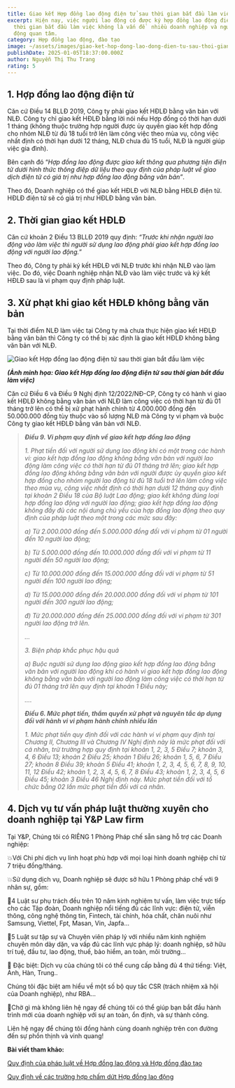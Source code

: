 ```yaml
---
title: Giao kết Hợp đồng lao động điện tử sau thời gian bắt đầu làm việc
excerpt: Hiện nay, việc người lao động có được ký hợp đồng lao động điện tử sau
  thời gian bắt đầu làm việc không là vấn đề  nhiều doanh nghiệp và người lao
  động quan tâm.
category: Hợp đồng lao động, đào tạo
image: ~/assets/images/giao-ket-hop-dong-lao-dong-dien-tu-sau-thoi-gian-bat-dau-lam-viec.jpg
publishDate: 2025-01-05T18:37:00.000Z
author: Nguyễn Thị Thu Trang
rating: 5
---
```

## 1. Hợp đồng lao động điện tử

Căn cứ Điều 14 BLLĐ 2019, Công ty phải giao kết HĐLĐ bằng văn bản với NLĐ. Công ty chỉ giao kết HĐLĐ bằng lời nói nếu Hợp đồng có thời hạn dưới 1 tháng (không thuộc trường hợp người được ủy quyền giao kết hợp đồng cho nhóm NLĐ từ đủ 18 tuổi trở lên làm công việc theo mùa vụ, công việc nhất định có thời hạn dưới 12 tháng, NLĐ chưa đủ 15 tuổi, NLĐ là người giúp việc gia đình).

Bên cạnh đó “*Hợp đồng lao động được giao kết thông qua phương tiện điện tử dưới hình thức thông điệp dữ liệu theo quy định của pháp luật về giao dịch điện tử có giá trị như hợp đồng lao động bằng văn bản”*.

Theo đó, Doanh nghiệp có thể giao kết HĐLĐ với NLĐ bằng HĐLĐ điện tử. HĐLĐ điện tử sẽ có giá trị như HĐLĐ bằng văn bản.

## 2. Thời gian giao kết HĐLĐ

Căn cứ khoản 2 Điều 13 BLLĐ 2019 quy định: *“Trước khi nhận người lao động vào làm việc thì người sử dụng lao động phải giao kết hợp đồng lao động với người lao động.*”

Theo đó, Công ty phải ký kết HĐLĐ với NLĐ trước khi nhận NLĐ vào làm việc. Do đó, việc Doanh nghiệp nhận NLĐ vào làm việc trước và ký kết HĐLĐ sau là vi phạm quy định pháp luật.

## 3. Xử phạt khi giao kết HĐLĐ không bằng văn bản

Tại thời điểm NLĐ làm việc tại Công ty mà chưa thực hiện giao kết HĐLĐ bằng văn bản thì Công ty có thể bị xác định là giao kết HĐLĐ không bằng văn bản với NLĐ.

![Giao kết Hợp đồng lao động điện tử sau thời gian bắt đầu làm việc](~/assets/images/giao-ket-hop-dong-lao-dong-dien-tu-sau-thoi-gian-bat-dau-lam-viec-yplawfirm.jpg "Giao kết Hợp đồng lao động điện tử sau thời gian bắt đầu làm việc")

***(Ảnh minh họa: Giao kết Hợp đồng lao động điện tử sau thời gian bắt đầu làm việc)***

Căn cứ Điều 6 và Điều 9 Nghị định 12/2022/NĐ-CP, Công ty có hành vi giao kết HĐLĐ không bằng văn bản với NLĐ làm công việc có thời hạn từ đủ 01 tháng trở lên có thể bị xử phạt hành chính từ 4.000.000 đồng đến 50.000.000 đồng tùy thuộc vào số lượng NLĐ mà Công ty vi phạm và buộc Công ty giao kết HĐLĐ bằng văn bản với NLĐ.

> ***Điều 9. Vi phạm quy định về giao kết hợp đồng lao động***
>
> *1. Phạt tiền đối với người sử dụng lao động khi có một trong các hành vi: giao kết hợp đồng lao động không bằng văn bản với người lao động làm công việc có thời hạn từ đủ 01 tháng trở lên; giao kết hợp đồng lao động không bằng văn bản với người được ủy quyền giao kết hợp đồng cho nhóm người lao động từ đủ 18 tuổi trở lên làm công việc theo mùa vụ, công việc nhất định có thời hạn dưới 12 tháng quy định tại khoản 2 Điều 18 của Bộ luật Lao động; giao kết không đúng loại hợp đồng lao động với người lao động; giao kết hợp đồng lao động không đầy đủ các nội dung chủ yếu của hợp đồng lao động theo quy định của pháp luật theo một trong các mức sau đây:*
>
> *a) Từ 2.000.000 đồng đến 5.000.000 đồng đối với vi phạm từ 01 người đến 10 người lao động;*
>
> *b) Từ 5.000.000 đồng đến 10.000.000 đồng đối với vi phạm từ 11 người đến 50 người lao động;*
>
> *c) Từ 10.000.000 đồng đến 15.000.000 đồng đối với vi phạm từ 51 người đến 100 người lao động;*
>
> *d) Từ 15.000.000 đồng đến 20.000.000 đồng đối với vi phạm từ 101 người đến 300 người lao động;*
>
> *đ) Từ 20.000.000 đồng đến 25.000.000 đồng đối với vi phạm từ 301 người lao động trở lên.*
>
> *…*
>
> *3. Biện pháp khắc phục hậu quả*
>
> *a) Buộc người sử dụng lao động giao kết hợp đồng lao động bằng văn bản với người lao động khi có hành vi giao kết hợp đồng lao động không bằng văn bản với người lao động làm công việc có thời hạn từ đủ 01 tháng trở lên quy định tại khoản 1 Điều này;*
>
> *....*
>
> ***Điều 6. Mức phạt tiền, thẩm quyền xử phạt và nguyên tắc áp dụng đối với hành vi vi phạm hành chính nhiều lần***
>
> *1. Mức phạt tiền quy định đối với các hành vi vi phạm quy định tại Chương II, Chương III và Chương IV Nghị định này là mức phạt đối với cá nhân, trừ trường hợp quy định tại khoản 1, 2, 3, 5 Điều 7; khoản 3, 4, 6 Điều 13; khoản 2 Điều 25; khoản 1 Điều 26; khoản 1, 5, 6, 7 Điều 27; khoản 8 Điều 39; khoản 5 Điều 41; khoản 1, 2, 3, 4, 5, 6, 7, 8, 9, 10, 11, 12 Điều 42; khoản 1, 2, 3, 4, 5, 6, 7, 8 Điều 43; khoản 1, 2, 3, 4, 5, 6 Điều 45; khoản 3 Điều 46 Nghị định này. Mức phạt tiền đối với tổ chức bằng 02 lần mức phạt tiền đối với cá nhân.*

## 4. Dịch vụ tư vấn pháp luật thường xuyên cho doanh nghiệp tại Y&P Law firm

Tại Y&P, Chúng tôi có RIÊNG 1 Phòng Pháp chế sẵn sàng hỗ trợ các Doanh nghiệp:

💥Với Chi phí dịch vụ linh hoạt phù hợp với mọi loại hình doanh nghiệp chỉ từ 7 triệu đồng/tháng.

💥Sử dụng dịch vụ, Doanh nghiệp sẽ được sở hữu 1 Phòng pháp chế với 9 nhân sự, gồm:

🔑4 Luật sư phụ trách đều trên 10 năm kinh nghiệm tư vấn, làm việc trực tiếp cho các Tập đoàn, Doanh nghiệp nổi tiếng đủ các lĩnh vực: điện tử, viễn thông, công nghệ thông tin, Fintech, tài chính, hóa chất, chăn nuôi như Samsung, Viettel, Fpt, Masan, Vin, Japfa...

🔑5 Luật sư tập sự và Chuyên viên pháp lý với nhiều năm kinh nghiệm chuyên môn dày dặn, va vấp đủ các lĩnh vực pháp lý: doanh nghiệp, sở hữu trí tuệ, đầu tư, lao động, thuế, bảo hiểm, an toàn, môi trường...

🔑 Đặc biệt: Dịch vụ của chúng tôi có thể cung cấp bằng đủ 4 thứ tiếng: Việt, Anh, Hàn, Trung..

Chúng tôi đặc biệt am hiểu về một số bộ quy tắc CSR (trách nhiệm xã hội của Doanh nghiệp), như RBA...

🎯Chờ gì mà không liên hệ ngay để chúng tôi có thể giúp bạn bắt đầu hành trình mới của doanh nghiệp với sự an toàn, ổn định, và sự thành công.

Liên hệ ngay để chúng tôi đồng hành cùng doanh nghiệp trên con đường đến sự phồn thịnh và vinh quang!

**Bài viết tham  khảo:** 

[Quy định của pháp luật về Hợp đồng lao động và Hợp đồng đào tạo](https://yplawfirm.vn/lao-dong/quy-dinh-cua-phap-luat-ve-hop-dong-lao-dong-va-hop-dong-dao-tao)

[Quy định về các trường hợp chấm dứt Hợp đồng lao động](https://yplawfirm.vn/lao-dong/quy-dinh-ve-cham-dut-hop-dong-lao-dong)
